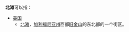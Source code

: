 '''北滩'''可以指：

*[[美国|美国]]
**[[北滩_(旧金山)|北滩]]，[[加利福尼亚州|加利福尼亚州]]西部[[旧金山|旧金山]]的东北部的一个街区。

{{disambig|D|Cat=二字地名消歧义}}